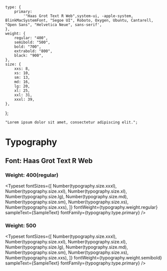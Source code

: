 
<Meta title="Typography" />

    type: {
        primary:
            '"Haas Grot Text R Web",system-ui, -apple-system, BlinkMacSystemFont, "Segoe UI", Roboto, Oxygen, Ubuntu, Cantarell, "Open Sans", "Helvetica Neue", sans-serif',
    },
    weight: {
        regular: "400",
        semibold: "500",
        bold: "700",
        extrabold: "800",
        black: "900",
    },
    size: {
        xxs: 8,
        xs: 10,
        sm: 13,
        md: 16,
        lg: 20,
        xl: 25,
        xxl: 31,
        xxxl: 39,
    },
};

    "Lorem ipsum dolor sit amet, consectetur adipiscing elit.";

# Typography

## **Font:** Haas Grot Text R Web

### **Weight:** 400(regular)

<Typeset
    fontSizes={[
        Number(typography.size.xxxl),
        Number(typography.size.xxl),
        Number(typography.size.xl),
        Number(typography.size.lg),
        Number(typography.size.md),
        Number(typography.size.sm),
        Number(typography.size.xs),
        Number(typography.size.xxs),
    ]}
    fontWeight={typography.weight.regular}
    sampleText={SampleText}
    fontFamily={typography.type.primary}
/>

### **Weight: 500**

<Typeset
    fontSizes={[
        Number(typography.size.xxxl),
        Number(typography.size.xxl),
        Number(typography.size.xl),
        Number(typography.size.lg),
        Number(typography.size.md),
        Number(typography.size.sm),
        Number(typography.size.xs),
        Number(typography.size.xxs),
    ]}
    fontWeight={typography.weight.semibold}
    sampleText={SampleText}
    fontFamily={typography.type.primary}
/>
